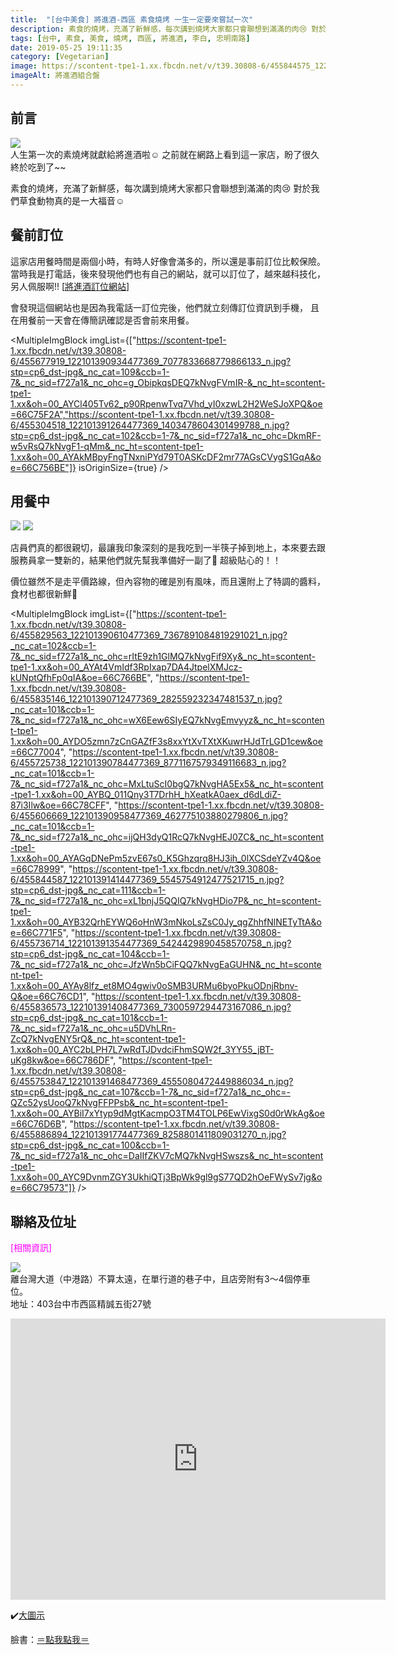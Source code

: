 ```yaml
---
title:  "[台中美食] 將進酒-西區 素食燒烤 一生一定要來嘗試一次"
description: 素食的燒烤，充滿了新鮮感，每次講到燒烤大家都只會聯想到滿滿的肉😢 對於我們草食動物真的是一大福音☺
tags: [台中, 素食, 美食, 燒烤, 西區, 將進酒, 李白, 忠明南路]
date: 2019-05-25 19:11:35
category: [Vegetarian]
image: https://scontent-tpe1-1.xx.fbcdn.net/v/t39.30808-6/455844575_122101390496477369_5497554738295288705_n.jpg?_nc_cat=108&ccb=1-7&_nc_sid=f727a1&_nc_ohc=TJRZGSixmT0Q7kNvgFf4sgn&_nc_ht=scontent-tpe1-1.xx&oh=00_AYB2PPcrQc_hdIfbWZldYx9dimaB-4KD7t1BhB38kFLHFA&oe=66C764C0
imageAlt: 將進酒組合盤
---
```


## 前言
<img class="post-img" src="https://scontent-tpe1-1.xx.fbcdn.net/v/t39.30808-6/455844575_122101390496477369_5497554738295288705_n.jpg?_nc_cat=108&ccb=1-7&_nc_sid=f727a1&_nc_ohc=TJRZGSixmT0Q7kNvgFf4sgn&_nc_ht=scontent-tpe1-1.xx&oh=00_AYB2PPcrQc_hdIfbWZldYx9dimaB-4KD7t1BhB38kFLHFA&oe=66C764C0" /> <br/>
人生第一次的素燒烤就獻給將進酒啦☺️
之前就在網路上看到這一家店，盼了很久終於吃到了~~

素食的燒烤，充滿了新鮮感，每次講到燒烤大家都只會聯想到滿滿的肉😢
對於我們草食動物真的是一大福音☺


## 餐前訂位
這家店用餐時間是兩個小時，有時人好像會滿多的，所以還是事前訂位比較保險。
當時我是打電話，後來發現他們也有自己的網站，就可以訂位了，越來越科技化，另人佩服啊!!
\[[將進酒訂位網站](https://inline.app/booking/-LaoMrOyNyNdU090nrTg:inline-live-2a466/-LaoMrXZaP4h13lH7HEZ)\]

會發現這個網站也是因為我電話一訂位完後，他們就立刻傳訂位資訊到手機，
且在用餐前一天會在傳簡訊確認是否會前來用餐。 <br/>

<MultipleImgBlock imgList={["https://scontent-tpe1-1.xx.fbcdn.net/v/t39.30808-6/455677919_122101390934477369_7077833668779866133_n.jpg?stp=cp6_dst-jpg&_nc_cat=109&ccb=1-7&_nc_sid=f727a1&_nc_ohc=g_ObipkqsDEQ7kNvgFVmIR-&_nc_ht=scontent-tpe1-1.xx&oh=00_AYCl405Tv62_p90RpenwTvq7Vhd_yI0xzwL2H2WeSJoXPQ&oe=66C75F2A","https://scontent-tpe1-1.xx.fbcdn.net/v/t39.30808-6/455304518_122101391264477369_1403478604301499788_n.jpg?stp=cp6_dst-jpg&_nc_cat=102&ccb=1-7&_nc_sid=f727a1&_nc_ohc=DkmRF-w5vRsQ7kNvgF1-qMm&_nc_ht=scontent-tpe1-1.xx&oh=00_AYAkMBpyFngTNxniPYd79T0ASKcDF2mr77AGsCVygS1GqA&oe=66C756BE"]} isOriginSize={true} />


## 用餐中
<img class="post-img"  src="https://scontent-tpe1-1.xx.fbcdn.net/v/t39.30808-6/455995995_122101390466477369_8614032105275072885_n.jpg?_nc_cat=111&ccb=1-7&_nc_sid=f727a1&_nc_ohc=qnWaWayQH18Q7kNvgFWrli4&_nc_ht=scontent-tpe1-1.xx&oh=00_AYCIkF5IJKCpvnGytB_xR81Z7KS-Ry9ocToqbRjQ4prw_w&oe=66C75B35"/>
<img class="post-img" src="https://scontent-tpe1-1.xx.fbcdn.net/v/t39.30808-6/455809740_122101390682477369_306677065247561957_n.jpg?_nc_cat=111&ccb=1-7&_nc_sid=f727a1&_nc_ohc=s-oVmmp7aToQ7kNvgEGeRJg&_nc_ht=scontent-tpe1-1.xx&oh=00_AYDOFTRn-6jlhe6cNV4WI68mHBxVyiQ7HwPWvNhrckS1Ag&oe=66C764A0" />

店員們真的都很親切，最讓我印象深刻的是我吃到一半筷子掉到地上，本來要去跟服務員拿一雙新的，結果他們就先幫我準備好一副了🤤
超級貼心的！！

價位雖然不是走平價路線，但內容物的確是別有風味，而且還附上了特調的醬料，食材也都很新鮮🤗

<MultipleImgBlock imgList={["https://scontent-tpe1-1.xx.fbcdn.net/v/t39.30808-6/455829563_122101390610477369_7367891084819291021_n.jpg?_nc_cat=102&ccb=1-7&_nc_sid=f727a1&_nc_ohc=rItE9zh1GlMQ7kNvgFif9Xy&_nc_ht=scontent-tpe1-1.xx&oh=00_AYAt4VmIdf3RpIxap7DA4JtpelXMJcz-kUNptQfhFp0qIA&oe=66C766BE", "https://scontent-tpe1-1.xx.fbcdn.net/v/t39.30808-6/455835146_122101390712477369_282559232347481537_n.jpg?_nc_cat=101&ccb=1-7&_nc_sid=f727a1&_nc_ohc=wX6Eew6SIyEQ7kNvgEmvyyz&_nc_ht=scontent-tpe1-1.xx&oh=00_AYDO5zmn7zCnGAZfF3s8xxYtXvTXtXKuwrHJdTrLGD1cew&oe=66C77004", "https://scontent-tpe1-1.xx.fbcdn.net/v/t39.30808-6/455725738_122101390784477369_8771167579349116683_n.jpg?_nc_cat=101&ccb=1-7&_nc_sid=f727a1&_nc_ohc=MxLtuScI0bgQ7kNvgHA5Ex5&_nc_ht=scontent-tpe1-1.xx&oh=00_AYBQ_011Qny3T7DrhH_hXeatkA0aex_d6dLdiZ-87i3Ilw&oe=66C78CFF", "https://scontent-tpe1-1.xx.fbcdn.net/v/t39.30808-6/455606669_122101390958477369_462775103880279806_n.jpg?_nc_cat=101&ccb=1-7&_nc_sid=f727a1&_nc_ohc=ijQH3dyQ1RcQ7kNvgHEJ0ZC&_nc_ht=scontent-tpe1-1.xx&oh=00_AYAGqDNePm5zvE67s0_K5Ghzqrq8HJ3ih_0lXCSdeYZv4Q&oe=66C78999", "https://scontent-tpe1-1.xx.fbcdn.net/v/t39.30808-6/455844587_122101391414477369_5545754912477521715_n.jpg?stp=cp6_dst-jpg&_nc_cat=111&ccb=1-7&_nc_sid=f727a1&_nc_ohc=xL1bnjJ5QQIQ7kNvgHDio7P&_nc_ht=scontent-tpe1-1.xx&oh=00_AYB32QrhEYWQ6oHnW3mNkoLsZsC0Jy_qgZhhfNlNETyTtA&oe=66C771F5", "https://scontent-tpe1-1.xx.fbcdn.net/v/t39.30808-6/455736714_122101391354477369_5424429890458570758_n.jpg?stp=cp6_dst-jpg&_nc_cat=104&ccb=1-7&_nc_sid=f727a1&_nc_ohc=JfzWn5bCiFQQ7kNvgEaGUHN&_nc_ht=scontent-tpe1-1.xx&oh=00_AYAy8lfz_et8MO4gwiv0oSMB3URMu6byoPkuODnjRbnv-Q&oe=66C76CD1", "https://scontent-tpe1-1.xx.fbcdn.net/v/t39.30808-6/455836573_122101391408477369_7300597294473167086_n.jpg?stp=cp6_dst-jpg&_nc_cat=101&ccb=1-7&_nc_sid=f727a1&_nc_ohc=u5DVhLRn-ZcQ7kNvgENY5rQ&_nc_ht=scontent-tpe1-1.xx&oh=00_AYC2bLPH7L7wRdTJDvdciFhmSQW2f_3YY55_jBT-uKg8kw&oe=66C786DF", "https://scontent-tpe1-1.xx.fbcdn.net/v/t39.30808-6/455753847_122101391468477369_4555080472449886034_n.jpg?stp=cp6_dst-jpg&_nc_cat=107&ccb=1-7&_nc_sid=f727a1&_nc_ohc=-QZc52ysUooQ7kNvgFFPPsb&_nc_ht=scontent-tpe1-1.xx&oh=00_AYBiI7xYtyp9dMgtKacmpO3TM4TOLP6EwVixgS0d0rWkAg&oe=66C76D6B", "https://scontent-tpe1-1.xx.fbcdn.net/v/t39.30808-6/455886894_122101391774477369_8258801411809031270_n.jpg?stp=cp6_dst-jpg&_nc_cat=100&ccb=1-7&_nc_sid=f727a1&_nc_ohc=DaIIfZKV7cMQ7kNvgHSwszs&_nc_ht=scontent-tpe1-1.xx&oh=00_AYC9DvnmZGY3UkhiQTj3BpWk9gl9gS77QD2hOeFWySv7jg&oe=66C79573"]} />

## 聯絡及位址
<p style="color:#FF00FF">[相關資訊]</p>

<img class="post-img" src="https://scontent-tpe1-1.xx.fbcdn.net/v/t39.30808-6/456022771_122101390424477369_1891044966537545953_n.jpg?_nc_cat=102&ccb=1-7&_nc_sid=f727a1&_nc_ohc=3xWYCAS59WgQ7kNvgFOkDXO&_nc_ht=scontent-tpe1-1.xx&oh=00_AYBWi7PCjS-ih59_TPHnAfEZ1NPVcmAkZbvYhIctYE52ww&oe=66C76BA9" /><br/>
離台灣大道（中港路）不算太遠，在單行道的巷子中，且店旁附有3～4個停車位。 <br/>
地址：403台中市西區精誠五街27號
<iframe src="https://www.google.com/maps/embed?pb=!1m18!1m12!1m3!1d3640.4691476241687!2d120.65560371511766!3d24.155274179105213!2m3!1f0!2f0!3f0!3m2!1i1024!2i768!4f13.1!3m3!1m2!1s0x34693da13b5074fd%3A0x879a7a734a4ea946!2z5bCH6YCy6YWSLee0oCDnh5Lng6Tmrr92ZWdldGFyaWFuIEJCUQ!5e0!3m2!1szh-TW!2stw!4v1558796168109!5m2!1szh-TW!2stw" width="600" height="450" frameborder="0" style="border:0" allowfullscreen></iframe>

✔️[大圖示](https://goo.gl/maps/qZVybyEJGtmRVukR7)


臉書：[＝點我點我＝](https://www.facebook.com/vgbbq/)
